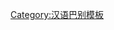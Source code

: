{{User language-3|zh-taiyuan|该用户能以'''[[:Category:Zh-taiyuan-3 使用者|熟练]]'''的'''[[:Category:Zh-taiyuan 使用者|太原话]]'''进行交流。|太原话|13|9}}<noinclude>[[Category:汉语巴别模板]]</noinclude>